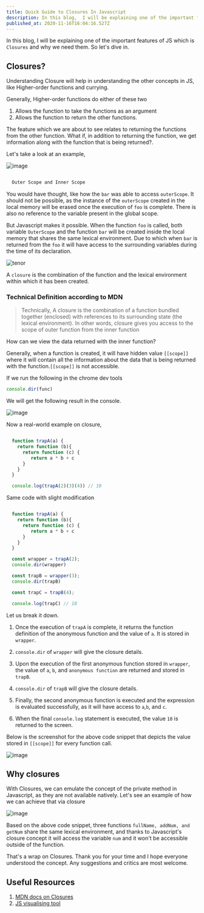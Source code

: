 ```yaml
---
title: Quick Guide to Closures In Javascript
description: In this blog,  I will be explaining one of the important features of JS which is Closures and why we...
published_at: 2020-11-16T16:04:16.527Z
---
```


In this blog,  I will be explaining one of the important features of JS which is `Closures` and why we need them. So let's dive in. 

## Closures?

Understanding Closure will help in understanding the other concepts in JS, like Higher-order functions and currying.

Generally, Higher-order functions do either of these two

1. Allows the function to take the functions as an argument 
2. Allows the function to return the other functions.

The feature which we are about to see relates to returning the functions from the other function. What if, in addition to returning the function, we get information along with the function that is being returned?.

Let's take a look at an example, 

![image](https://user-images.githubusercontent.com/23126394/99179479-35df0600-2744-11eb-816f-c478399a246b.png)


```javascript

  Outer Scope and Inner Scope

```

You would have thought, like how the `bar` was able to access `outerScope`. It should not be possible, as the instance of the `outerScope` created in the local memory will be erased once the execution of `foo` is complete. There is also no reference to the variable present in the global scope.

But Javascript makes it possible. When the function `foo` is called, both variable `OuterScope` and the function `bar` will be created inside the local memory that shares the same lexical environment. Due to which when `bar` is returned from the `foo` it will have access to the surrounding variables during the time of its declaration. 

![tenor](https://user-images.githubusercontent.com/23126394/99179766-a4bd5e80-2746-11eb-8870-b1366ed3ace3.gif)

A `closure` is the combination of the function and the lexical environment within which it has been created.

### Technical Definition according to MDN 

>Technically, A closure is the combination of a function bundled together (enclosed) with references to its surrounding state (the lexical environment).
>In other words, closure gives you access to the scope of outer function from the inner function

How can we view the data returned with the inner function?

Generally, when a function is created, it will have hidden value `[[scope]]` where it will contain all the information about the data that is being returned with the function.`[[scope]]` is not accessible.  

If we run the following in the chrome dev tools 

```javascript
console.dir(func)
```
We will get the following result in the console.
 
![image](https://user-images.githubusercontent.com/23126394/99179948-1ba72700-2748-11eb-9afe-fe06d77ac077.png)

Now a real-world example on closure, 

```javascript

  function trapA(a) {
    return function (b){
      return function (c) {
         return a * b + c
      }
    }
  }

  console.log(trapA(2)(3)(4)) // 10

```
Same code with slight modification

```javascript

  function trapA(a) {
    return function (b){
      return function (c) {
         return a * b + c
      }
    }
  }

  const wrapper = trapA(2);
  console.dir(wrapper)

  const trapB = wrapper(3);
  console.dir(trapB)

  const trapC = trapB(4);

  console.log(trapC) // 10 

```
Let us break it down. 

1. Once the execution of `trapA` is complete, it returns the function definition of the anonymous function and the value of `a`. It is stored in `wrapper`.

2. `console.dir` of `wrapper` will give the closure details.

3. Upon the execution of the first anonymous function stored in `wrapper`,  the value of `a`, `b`, and `anonymous function` are returned and stored in `trapB`.

4. `console.dir` of `trapB` will give the closure details.

5. Finally, the second anonymous function is executed and the expression is evaluated successfully, as it will have access to `a`,`b`, and `c`.

6. When the final `console.log` statement is executed, the value `10` is returned to the screen.

 Below is the screenshot for the above code snippet that depicts the value stored in `[[scope]]` for every function call.

![image](https://user-images.githubusercontent.com/23126394/99264696-d0277280-2846-11eb-944e-73b1d3748597.png)

## Why closures

With Closures, we can emulate the concept of the private method in Javascript, as they are not available natively. Let's see an example of how we can achieve that via closure

![image](https://dev-to-uploads.s3.amazonaws.com/i/2ffrd3smpus64kuincid.png)

Based on the above code snippet, three functions `fullName, addNum, and getNum` share the same lexical environment, and thanks to Javascript's closure concept it will access the variable `num` and it won't be accessible outside of the function. 

That's a wrap on Closures. Thank you for your time and I hope everyone understood the concept. Any suggestions and critics are most welcome. 

## Useful Resources

1. [MDN docs on Closures](https://developer.mozilla.org/en-US/docs/Web/JavaScript/Closures)
2. [JS visualising tool](https://ui.dev/javascript-visualizer/)

